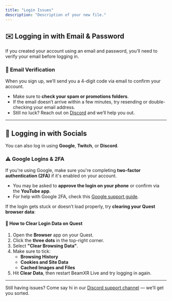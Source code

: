 ```yaml
---
title: "Login Issues"
description: "Description of your new file."
---
```


## ✉️ Logging in with Email & Password

If you created your account using an email and password, you’ll need to verify your email before logging in.

### 📩 Email Verification

When you sign up, we’ll send you a 4-digit code via email to confirm your account.

- Make sure to **check your spam or promotions folders**.
- If the email doesn’t arrive within a few minutes, try resending or double-checking your email address.
- Still no luck? Reach out on [Discord](https://discord.gg/beamxr) and we’ll help you out.

---

## 🔗 Logging in with Socials

You can also log in using **Google**, **Twitch**, or **Discord**.

### ⚠️ Google Logins & 2FA

If you're using Google, make sure you're completing **two-factor authentication (2FA)** if it's enabled on your account.

- You may be asked to **approve the login on your phone** or confirm via the **YouTube app**.
- For help with Google 2FA, check this [Google support guide](https://support.google.com/accounts/answer/185839?hl=en).

If the login gets stuck or doesn’t load properly, try **clearing your Quest browser data**:

#### 🧹 How to Clear Login Data on Quest

1. Open the **Browser** app on your Quest.
2. Click the **three dots** in the top-right corner.
3. Select **"Clear Browsing Data"**.
4. Make sure to tick:
   - **Browsing History**
   - **Cookies and Site Data**
   - **Cached Images and Files**
5. Hit **Clear Data**, then restart BeamXR Live and try logging in again.

---

Still having issues? Come say hi in our [Discord support channel](https://discord.gg/beamxr) — we’ll get you sorted.
